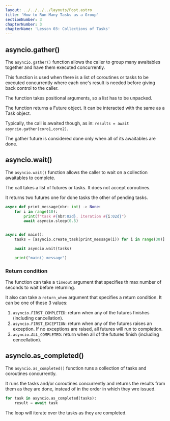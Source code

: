 ```yaml
---
layout: ../../../../layouts/Post.astro
title: 'How to Run Many Tasks as a Group'
sectionNumber: 3
chapterNumber: 3
chapterName: 'Lesson 03: Collections of Tasks'
---
```


## asyncio.gather()

The <code class="inline">asyncio.gather()</code> function allows the caller to group many awaitables together and have them executed concurrently.

This function is used when there is a list of coroutines or tasks to be executed concurrently where each one's result is needed before giving back control to the caller.

The function takes positional arguments, so a list has to be unpacked.

The function returns a Future object. It can be interacted with the same as a Task object.

Typically, the call is awaited though, as in: <code class="inline">results = await asyncio.gather(coro1,coro2)</code>.

The gather future is considered done only when all of its awaitables are done.

## asyncio.wait()

The <code class="inline">asyncio.wait()</code> function allows the caller to wait on a collection awaitables to complete.

The call takes a list of futures or tasks. It does not accept coroutines.

It returns two futures one for done tasks the other of pending tasks.

```python
async def print_message(nbr: int) -> None:
    for i in range(10):
        print(f"task #{nbr:02d}, iteration #{i:02d}")
        await asyncio.sleep(0.5)


async def main():
    tasks = [asyncio.create_task(print_message(i)) for i in range(30)]

    await asyncio.wait(tasks)

    print("main() message")
```

### Return condition
The function can take a <code class="inline">timeout</code> argument that specifies th max number of seconds to wait before returning.

It also can take a <code class="inline">return_when</code> argument that specifies a return condition. It can be one of these 3 values:
1. <code class="inline">asyncio.FIRST_COMPLETED</code>: return when any of the futures finishes (including cancellation).
1. <code class="inline">asyncio.FIRST_EXCEPTION</code>: return when any of the futures raises an exception. If no exceptions are raised, all futures will run to completion.
1. <code class="inline">asyncio.ALL_COMPLETED</code>: return when all of the futures finish (including cencellation).

## asyncio.as_completed()
The <code class="inline">asyncio.as_completed()</code> function runs a collection of tasks and coroutines concurrently.

It runs the tasks and/or coroutines concurrently and returns the results from them as they are done, instead of in the order in which they wre issued.

```python
for task in asyncio.as_completed(tasks):
    result = await task
```

The loop will iterate over the tasks as they are completed.